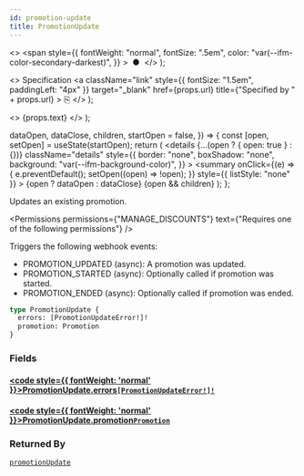 ```yaml
---
id: promotion-update
title: PromotionUpdate
---
```


  <>
    <span
      style={{
        fontWeight: "normal",
        fontSize: ".5em",
        color: "var(--ifm-color-secondary-darkest)",
      }}
    >
      &nbsp;●&nbsp;
    </span>
  </>
);

  <>
    Specification
    <a
      className="link"
      style={{ fontSize: "1.5em", paddingLeft: "4px" }}
      target="\_blank"
      href={props.url}
      title={"Specified by " + props.url}
    >
      ⎘
    </a>
  </>
);

  <>
    <span className={props.class}>{props.text}</span>
  </>
);


  dataOpen,
  dataClose,
  children,
  startOpen = false,
}) => {
  const [open, setOpen] = useState(startOpen);
  return (
    <details
      {...(open ? { open: true } : {})}
      className="details"
      style={{
        border: "none",
        boxShadow: "none",
        background: "var(--ifm-background-color)",
      }}
    >
      <summary
        onClick={(e) => {
          e.preventDefault();
          setOpen((open) => !open);
        }}
        style={{ listStyle: "none" }}
      >
        {open ? dataOpen : dataClose}
      </summary>
      {open && children}
    </details>
  );
};

Updates an existing promotion.

<Badge text="Added in Saleor 3.17" class="secondary margin-bottom--sm" />

<FeaturePreview />

<Permissions
  permissions={"MANAGE_DISCOUNTS"}
  text={"Requires one of the following permissions"}
/>

Triggers the following webhook events:

- PROMOTION_UPDATED (async): A promotion was updated.
- PROMOTION_STARTED (async): Optionally called if promotion was started.
- PROMOTION_ENDED (async): Optionally called if promotion was ended.

```graphql
type PromotionUpdate {
  errors: [PromotionUpdateError!]!
  promotion: Promotion
}
```

### Fields

#### [<code style={{ fontWeight: 'normal' }}>PromotionUpdate.<b>errors</b></code>](#)<Bullet />[`[PromotionUpdateError!]!`](../../../api-reference/miscellaneous/objects/promotion-update-error) <Badge class="badge badge--secondary" text="non-null"/> <Badge class="badge badge--secondary" text="object"/> <Badge class="badge badge--secondary" text="miscellaneous"/>

>

#### [<code style={{ fontWeight: 'normal' }}>PromotionUpdate.<b>promotion</b></code>](#)<Bullet />[`Promotion`](../../../api-reference/discounts/objects/promotion) <Badge class="badge badge--secondary" text="object"/> <Badge class="badge badge--secondary" text="discounts"/>

>

### Returned By

[`promotionUpdate`](../../../api-reference/discounts/mutations/promotion-update) <Badge class="badge badge--secondary" text="mutation"/>


